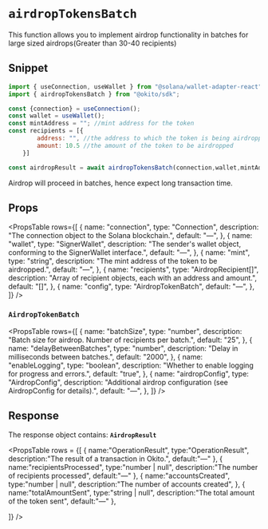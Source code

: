 
# `airdropTokensBatch`

This function allows you to implement airdrop functionality in batches for large sized airdrops(Greater than 30-40 recipients)
## Snippet

``` jsx filename="page.tsx"
import { useConnection, useWallet } from "@solana/wallet-adapter-react";
import { airdropTokensBatch } from "@okito/sdk";

const {connection} = useConnection();
const wallet = useWallet();
const mintAddress = ""; //mint address for the token 
const recipients = [{
        address: "", //the address to which the token is being airdropped
        amount: 10.5 //the amount of the token to be airdropped
    }]

const airdropResult = await airdropTokensBatch(connection,wallet,mintAddress,recipients)

```

<Callout type="info">
  Airdrop will proceed in batches, hence expect long transaction time.
</Callout>


## Props

<PropsTable
  rows={[
    {
      name: "connection",
      type: "Connection",
      description: "The connection object to the Solana blockchain.",
      default: "—",
    },
    {
      name: "wallet",
      type: "SignerWallet",
      description: "The sender's wallet object, conforming to the SignerWallet interface.",
      default: "—",
    },
    {
      name: "mint",
      type: "string",
      description: "The mint address of the token to be airdropped.",
      default: "—",
    },
    {
      name: "recipients",
      type: "AirdropRecipient[]",
      description: "Array of recipient objects, each with an address and amount.",
      default: "[]",
    },
    {
      name: "config",
      type: "AirdropTokenBatch",
      default: "—",
    },
  ]}
/>


### `AirdropTokenBatch`

<PropsTable
  rows={[
    {
      name: "batchSize",
      type: "number",
      description: "Batch size for airdrop. Number of recipients per batch.",
      default: "25",
    },
    {
      name: "delayBetweenBatches",
      type: "number",
      description: "Delay in milliseconds between batches.",
      default: "2000",
    },
    {
      name: "enableLogging",
      type: "boolean",
      description: "Whether to enable logging for progress and errors.",
      default: "true",
    },
    {
      name: "airdropConfig",
      type: "AirdropConfig",
      description: "Additional airdrop configuration (see AirdropConfig for details).",
      default: "—",
    },
  ]}
/>




## Response

The response object contains: **`AirdropResult`**

<PropsTable
  rows = {[
    {
        name:"OperationResult",
        type:"OperationResult",
        description:"The result of a transaction in Okito.",
        default:"—"
    },
    {
      name:"recipientsProcessed",
      type:"number | null",
      description:"The number of recipients processed",
      default:"—"
    },
    {
      name:"accountsCreated",
      type:"number | null",
      description:"The number of accounts created",
    },
    {
      name:"totalAmountSent",
      type:"string | null",
      description:"The total amount of the token sent",
      default:"—"
    },

  ]}
  />

